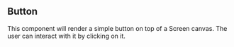 ## Button

This component will render a simple button on top of a Screen canvas. The user can interact with it by clicking on it.
